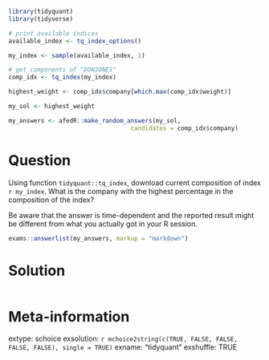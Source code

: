 ```r
library(tidyquant)
library(tidyverse)

# print available indices
available_index <- tq_index_options()

my_index <- sample(available_index, 1)

# get components of "DOWJONES"
comp_idx <- tq_index(my_index)

highest_weight <- comp_idx$company[which.max(comp_idx$weight)]

my_sol <- highest_weight 
```

```r
my_answers <- afedR::make_random_answers(my_sol, 
                                  candidates = comp_idx$company)
```

Question
========

Using function `tidyquant::tq_index`, download current composition of index `r my_index`. What is the company with the highest percentage in the composition of the index? 

Be aware that the answer is time-dependent and the reported result might be different from what you actually got in your R session.

```r
exams::answerlist(my_answers, markup = "markdown")
```

Solution
================

```r
```


Meta-information
================
extype: schoice
exsolution: `r mchoice2string(c(TRUE, FALSE, FALSE, FALSE, FALSE), single = TRUE)`
exname: "tidyquant"
exshuffle: TRUE

